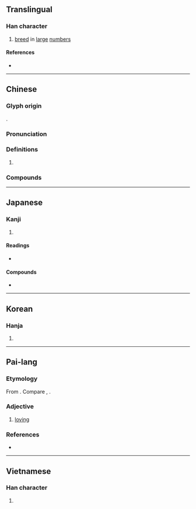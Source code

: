 {{also|孶}}
{{character info}}
==Translingual==

===Han character===
{{Han char|rn=39|rad=子|as=10|sn=13|four=44407|canj=TVID,XTVID|ids=⿱兹子}}

# [[breed]] in [[large]] [[number]]s

====References====
* {{Han ref|kx=0280.170|dkj=07011|hdz=21017.090|uh=5B73|ud=23411|bh=B446|bd=46150}}

----

==Chinese==
{{zh-forms|alt=孶}}

===Glyph origin===
{{Han etym}}
{{Han compound|兹|子|ls=psc|c1=p|c2=s|t2=child}}.

===Pronunciation===
{{zh-pron
|m=zī
|c=zi1
|mn=chu
|mc=y
|oc=y
|cat=v
}}

===Definitions===
{{zh-hanzi}}

# {{rfdef|zh}}

===Compounds===
{{zh-der|孳乳|孳孳|孳孳不倦|孳尾|孳息|孳生|孳育|孳茂|孳萌|孳蔓|孳衍}}

----

==Japanese==

===Kanji===
{{ja-kanji|grade=|rs=子10}}

# {{rfdef|ja|sort=子10}}

====Readings====
* {{ja-readings|on=[[し]] (shi), [[じ]] (ji)|kun=[[うむ]] (umu), [[しげる]] (shigeru)}}

====Compounds====
* {{ja-r|孳尾む|つるむ}}

----

==Korean==

===Hanja===
{{ko-hanja|hangeul=자|rv=ja|mr=cha}}

# {{rfdef|ko|sort=子10}}

----

==Pai-lang==

===Etymology===
From {{inh|tbq-plg|sit-pro|-}}. Compare {{cog|bo|མཛའ}}, {{cog|och|-}} {{och-l|慈}}.

===Adjective===
{{head|tbq-plg|noun|tr=*dziəh}}

# [[loving]]

===References===
* {{cite-journal|title=Songs of the Bailang: A New Transcription with Etymological Commentary|last=Hill|first=Nathan W.|year=2017|journal=Bulletin de l'École française d'Extrême-Orient|volume=103|pages=386—429|url=https://www.persee.fr/doc/befeo_0336-1519_2017_num_103_1_6257}}

----

==Vietnamese==

===Han character===
{{vi-readings|reading=tư|rs=子10}}

# {{rfdef|vi|sort=子10}}
